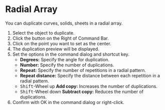 
# Radial Array

<Reference shortcut="" command="Radial Array" button="Right of Command Bar" />

You can duplicate curves, solids, sheets in a radial array.

1. Select the object to duplicate.
2. Click the button <ButtonIcon type="button-radial-array" /> on the Right of Command Bar.
3. Click on the point you want to set as the center.
4. The duplication preview will be displayed.
5. Set the options in the command dialog and shortcut key.
   - **Degrees:** Specify the angle for duplication.
   - **Number:** Specify the number of duplications.
   - **Repeat:** Specify the number of repetitions in a radial pattern.
   - **Repeat distance:** Specify the distance between each repetition in a radial pattern.
   - <kbd>Shift</kbd>-Wheel up **Add copy:** Increases the number of duplications.
   - <kbd>Shift</kbd>-Wheel down **Subtract copy:** Reduces the number of duplications.   
6. Confirm with OK in the command dialog or right-click.





